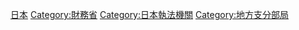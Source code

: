 {{commonscat|Customs services of Japan}}

{{DEFAULTSORT:Zeikan}}

[[Category:各國海關|日本]]
[[Category:財務省|Category:財務省]]
[[Category:日本執法機關|Category:日本執法機關]]
[[Category:地方支分部局|Category:地方支分部局]]